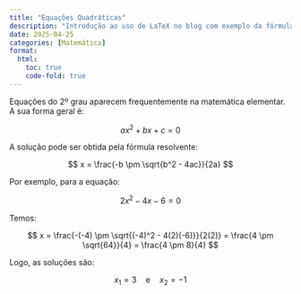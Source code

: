 ```yaml
---
title: "Equações Quadráticas"
description: "Introdução ao uso de LaTeX no blog com exemplo da fórmula resolvente."
date: 2025-04-25
categories: [Matemática]
format:
  html:
    toc: true
    code-fold: true
---
```


Equações do 2º grau aparecem frequentemente na matemática elementar.  
A sua forma geral é:

$$
ax^2 + bx + c = 0
$$

A solução pode ser obtida pela fórmula resolvente:

$$
x = \frac{-b \pm \sqrt{b^2 - 4ac}}{2a}
$$

Por exemplo, para a equação:

$$
2x^2 - 4x - 6 = 0
$$

Temos:

$$
x = \frac{-(-4) \pm \sqrt{(-4)^2 - 4(2)(-6)}}{2(2)} = \frac{4 \pm \sqrt{64}}{4} = \frac{4 \pm 8}{4}
$$

Logo, as soluções são:

$$
x_1 = 3 \quad \text{e} \quad x_2 = -1
$$
